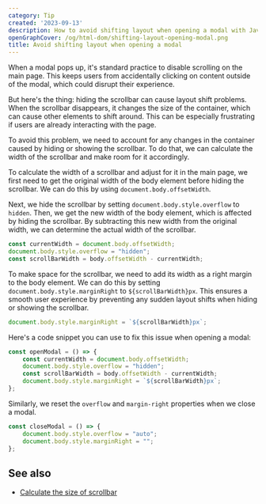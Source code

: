 ```yaml
---
category: Tip
created: '2023-09-13'
description: How to avoid shifting layout when opening a modal with JavaScript DOM
openGraphCover: /og/html-dom/shifting-layout-opening-modal.png
title: Avoid shifting layout when opening a modal
---
```


When a modal pops up, it's standard practice to disable scrolling on the main page. This keeps users from accidentally clicking on content outside of the modal, which could disrupt their experience.

But here's the thing: hiding the scrollbar can cause layout shift problems. When the scrollbar disappears, it changes the size of the container, which can cause other elements to shift around. This can be especially frustrating if users are already interacting with the page.

To avoid this problem, we need to account for any changes in the container caused by hiding or showing the scrollbar. To do that, we can calculate the width of the scrollbar and make room for it accordingly.

To calculate the width of a scrollbar and adjust for it in the main page, we first need to get the original width of the body element before hiding the scrollbar. We can do this by using `document.body.offsetWidth`.

Next, we hide the scrollbar by setting `document.body.style.overflow` to `hidden`. Then, we get the new width of the body element, which is affected by hiding the scrollbar. By subtracting this new width from the original width, we can determine the actual width of the scrollbar.

```js
const currentWidth = document.body.offsetWidth;
document.body.style.overflow = "hidden";
const scrollBarWidth = body.offsetWidth - currentWidth;
```

To make space for the scrollbar, we need to add its width as a right margin to the body element. We can do this by setting `document.body.style.marginRight` to `${scrollBarWidth}px`. This ensures a smooth user experience by preventing any sudden layout shifts when hiding or showing the scrollbar.

```js
document.body.style.marginRight = `${scrollBarWidth}px`;
```

Here's a code snippet you can use to fix this issue when opening a modal:

```js
const openModal = () => {
    const currentWidth = document.body.offsetWidth;
    document.body.style.overflow = "hidden";
    const scrollBarWidth = body.offsetWidth - currentWidth;
    document.body.style.marginRight = `${scrollBarWidth}px`;
};
```

Similarly, we reset the `overflow` and `margin-right` properties when we close a modal.

```js
const closeModal = () => {
    document.body.style.overflow = "auto";
    document.body.style.marginRight = "";
};
```

## See also

-   [Calculate the size of scrollbar](https://phuoc.ng/collection/html-dom/calculate-the-size-of-scrollbar)
